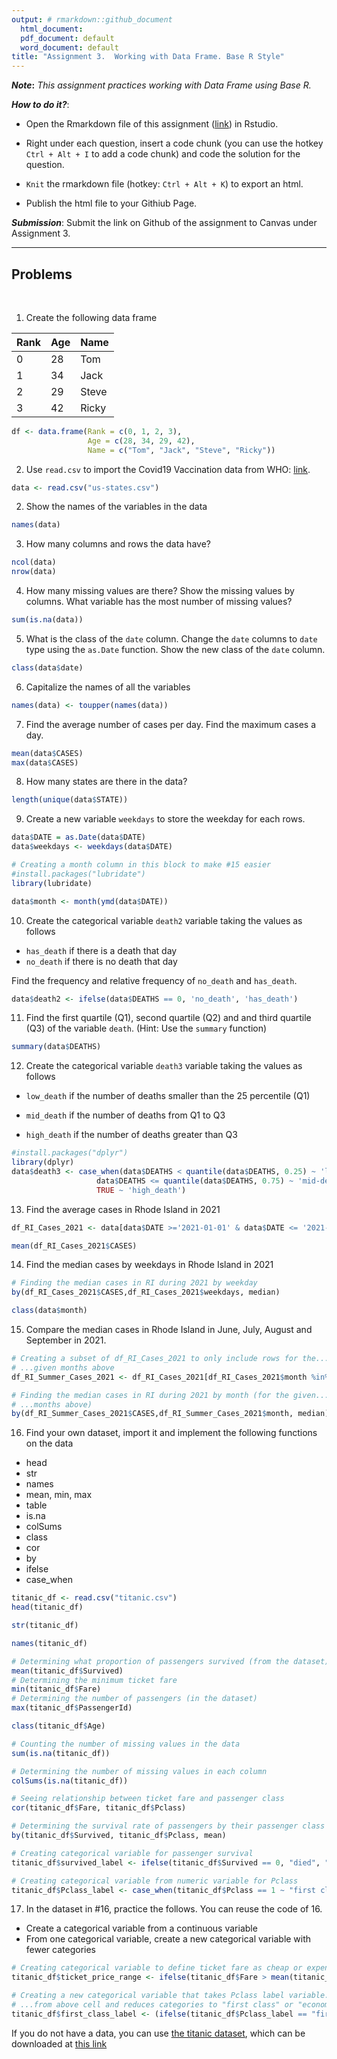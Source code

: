 ```yaml
---
output: # rmarkdown::github_document
  html_document:
  pdf_document: default
  word_document: default
title: "Assignment 3.  Working with Data Frame. Base R Style"
---
```


***Note*****:** *This assignment practices working with Data Frame using Base R.*

***How to do it?***:

-   Open the Rmarkdown file of this assignment ([link](assignment3.Rmd)) in Rstudio.

-   Right under each question, insert a code chunk (you can use the hotkey `Ctrl + Alt + I` to add a code chunk) and code the solution for the question.

-   `Knit` the rmarkdown file (hotkey: `Ctrl + Alt + K`) to export an html.

-   Publish the html file to your Githiub Page.

***Submission***: Submit the link on Github of the assignment to Canvas under Assignment 3.

------------------------------------------------------------------------

## Problems

\

1.  Create the following data frame

| Rank | Age | Name  |
|:-----|:----|:------|
| 0    | 28  | Tom   |
| 1    | 34  | Jack  |
| 2    | 29  | Steve |
| 3    | 42  | Ricky |

```r
df <- data.frame(Rank = c(0, 1, 2, 3),
                 Age = c(28, 34, 29, 42), 
                 Name = c("Tom", "Jack", "Steve", "Ricky"))
```

2.  Use `read.csv` to import the Covid19 Vaccination data from WHO: [link](https://raw.githubusercontent.com/nytimes/covid-19-data/master/us-states.csv).

```r
data <- read.csv("us-states.csv")
```

2.  Show the names of the variables in the data

```r
names(data)
```

3.  How many columns and rows the data have?

```r
ncol(data)
nrow(data)
```

4.  How many missing values are there? Show the missing values by columns. What variable has the most number of missing values?
```r
sum(is.na(data))
```

5.  What is the class of the `date` column. Change the `date` columns to `date` type using the `as.Date` function. Show the new class of the `date` column.
```r
class(data$date)
```

6.  Capitalize the names of all the variables
```r
names(data) <- toupper(names(data))
```

7.  Find the average number of cases per day. Find the maximum cases a day.
```r
mean(data$CASES)
max(data$CASES)
```

8.  How many states are there in the data?
```r
length(unique(data$STATE))
```

9.  Create a new variable `weekdays` to store the weekday for each rows.
```r
data$DATE = as.Date(data$DATE)
data$weekdays <- weekdays(data$DATE)

# Creating a month column in this block to make #15 easier
#install.packages("lubridate")
library(lubridate)

data$month <- month(ymd(data$DATE))
```

10. Create the categorical variable `death2` variable taking the values as follows

-   `has_death` if there is a death that day
-   `no_death` if there is no death that day

Find the frequency and relative frequency of `no_death` and `has_death`.
```r
data$death2 <- ifelse(data$DEATHS == 0, 'no_death', 'has_death')
```

11. Find the first quartile (Q1), second quartile (Q2) and and third quartile (Q3) of the variable `death`. (Hint: Use the `summary` function)
```r
summary(data$DEATHS)
```

12. Create the categorical variable `death3` variable taking the values as follows

-   `low_death` if the number of deaths smaller than the 25 percentile (Q1)

-   `mid_death` if the number of deaths from Q1 to Q3

-   `high_death` if the number of deaths greater than Q3
```r
#install.packages("dplyr")
library(dplyr)
data$death3 <- case_when(data$DEATHS < quantile(data$DEATHS, 0.25) ~ 'low_death',
                   data$DEATHS <= quantile(data$DEATHS, 0.75) ~ 'mid-death',
                   TRUE ~ 'high_death')
```

13. Find the average cases in Rhode Island in 2021
```r
df_RI_Cases_2021 <- data[data$DATE >='2021-01-01' & data$DATE <= '2021-12-31' & data$STATE == 'Rhode Island',]

mean(df_RI_Cases_2021$CASES)
```

14. Find the median cases by weekdays in Rhode Island in 2021
```r
# Finding the median cases in RI during 2021 by weekday
by(df_RI_Cases_2021$CASES,df_RI_Cases_2021$weekdays, median)
```
```r
class(data$month)
```

15. Compare the median cases in Rhode Island in June, July, August and September in 2021.
```r
# Creating a subset of df_RI_Cases_2021 to only include rows for the...
# ...given months above
df_RI_Summer_Cases_2021 <- df_RI_Cases_2021[df_RI_Cases_2021$month %in% c(6,7,8,9),]

# Finding the median cases in RI during 2021 by month (for the given...
# ...months above)
by(df_RI_Summer_Cases_2021$CASES,df_RI_Summer_Cases_2021$month, median)

```

16. Find your own dataset, import it and implement the following functions on the data

-   head
-   str
-   names
-   mean, min, max
-   table
-   is.na
-   colSums
-   class
-   cor
-   by
-   ifelse
-   case_when
```r
titanic_df <- read.csv("titanic.csv")
head(titanic_df)
```
```r
str(titanic_df)
```
```r
names(titanic_df)
```
```r
# Determining what proportion of passengers survived (from the dataset)
mean(titanic_df$Survived)
# Determining the minimum ticket fare
min(titanic_df$Fare)
# Determining the number of passengers (in the dataset)
max(titanic_df$PassengerId)
```
```r
class(titanic_df$Age)
```
```r
# Counting the number of missing values in the data
sum(is.na(titanic_df))
```
```r
# Determining the number of missing values in each column
colSums(is.na(titanic_df))
```
```r
# Seeing relationship between ticket fare and passenger class
cor(titanic_df$Fare, titanic_df$Pclass)
```
```r
# Determining the survival rate of passengers by their passenger class
by(titanic_df$Survived, titanic_df$Pclass, mean)
```
```r
# Creating categorical variable for passenger survival
titanic_df$survived_label <- ifelse(titanic_df$Survived == 0, "died", "survived")
```
```r
# Creating categorical variable from numeric variable for Pclass
titanic_df$Pclass_label <- case_when(titanic_df$Pclass == 1 ~ "first class", titanic_df$Pclass == 2 ~ "second class", titanic_df$Pclass == 3 ~ "third class")
```

17. In the dataset in #16, practice the follows. You can reuse the code of 16.

-   Create a categorical variable from a continuous variable
-   From one categorical variable, create a new categorical variable with fewer categories
```r
# Creating categorical variable to define ticket fare as cheap or expensive
titanic_df$ticket_price_range <- ifelse(titanic_df$Fare > mean(titanic_df$Fare), "expensive", "cheap")

# Creating a new categorical variable that takes Pclass label variable...
# ...from above cell and reduces categories to "first class" or "economy"
titanic_df$first_class_label <- (ifelse(titanic_df$Pclass_label == "first class", "first class", "economy"))
```

If you do not have a data, you can use [the titanic dataset](https://www.kaggle.com/competitions/titanic/overview), which can be downloaded at [this link](../data/titanic.csv)
